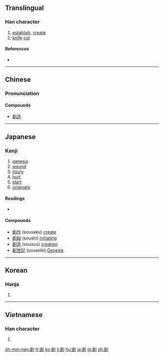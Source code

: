 {{also|创|剙}}
==Translingual==

===Han character===
{{Han char|rn=18|rad=刀|as=10|sn=12|four=8260<sub>0</sub>|canj=人口中弓 (ORLN)|ids=⿰[[倉]][[刂]]}}

# [[establish]], [[create]]
# [[knife]] [[cut]]

====References====
* {{Han ref|kx=0143.020|dkj=02127|dj=0323.110|hdz=10350.150|uh=5275|ud=21109|bh=B3D0|bd=46032}}

----

==Chinese==
{{zh-hanzi-box|[[创]]|創}}

===Pronunciation===
{{zh-pron
|m=chuàng
|c=cong3
|mc=y
|oc=y
|ma=
|cat=v,n
}}

====Compounds====
* [[創造]]

----

==Japanese==

===Kanji===
{{ja-kanji|grade=6|rs=刀10}}

# [[genesis]]
# [[wound]]
# [[injury]]
# [[hurt]]
# [[start]]
# [[originate]]

====Readings====
* {{ja-readings|on=[[そう]] (sō)|kun=[[きず]] (kizu), [[はじめる]] (hajimeru), [[つくる]] (tsukuru)}}

====Compounds====
* [[創作]] (sousaku) [[create]]
* [[創始]] (soushi) [[initiating]]
* [[創造]] (souzou) [[creation]]
* [[創世記]] (souseiki) [[Genesis]]

----

==Korean==

===Hanja===
{{ko-hanja|hangeul=[[창]]|rv=chang|mr=ch'ang}}

# {{defn|lang=ko|sort=刀10}}

----

==Vietnamese==

===Han character===
{{vi-hantu|[[sáng]], [[sang]]|rs=刀10}}

# {{defn|lang=vi|sort=刀10}}

[[zh-min-nan:創]]
[[fr:創]]
[[ko:創]]
[[li:創]]
[[hu:創]]
[[ja:創]]
[[pl:創]]
[[zh:創]]